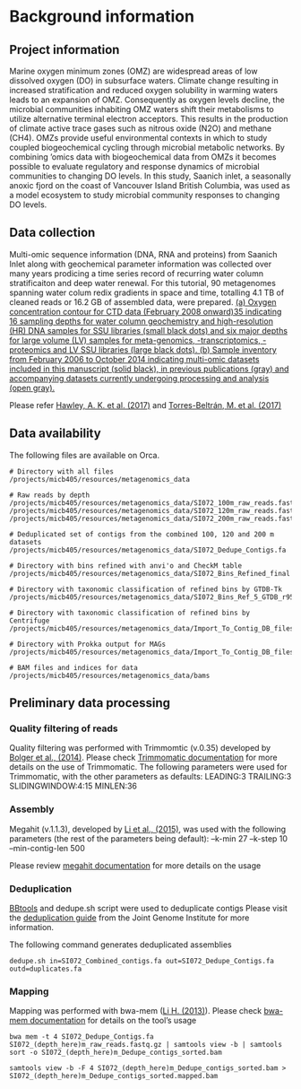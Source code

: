 # Background information

## Project information

Marine oxygen minimum zones (OMZ) are widespread areas of low dissolved oxygen (DO) in subsurface waters. Climate change resulting in increased stratification and reduced oxygen solubility in warming waters leads to an expansion of OMZ. Consequently as oxygen levels decline, the microbial communities inhabiting OMZ waters shift their metabolisms to utilize alternative terminal electron acceptors. This results in the production of climate active trace gases such as nitrous oxide (N2O) and methane (CH4). OMZs provide useful environmental contexts in which to study coupled biogeochemical cycling through microbial metabolic networks. By combining 'omics data with biogeochemical data from OMZs it becomes possible to evaluate regulatory and response dynamics of microbial communities to changing DO levels. In this study, Saanich inlet, a seasonally anoxic fjord on the coast of Vancouver Island British Columbia, was used as a model ecosystem to study microbial community responses to changing DO levels.

## Data collection

Multi-omic sequence information (DNA, RNA and proteins) from Saanich Inlet along with geochemical parameter information was collected over many years prodicing a time series record of recurring water column stratificaiton and deep water renewal. For this tutorial, 90 metagenomes spanning water colum redix gradients in space and time, totalling 4.1 TB of cleaned reads or 16.2 GB of assembled data, were prepared. [(a) Oxygen concentration contour for CTD data (February 2008 onward)35 indicating 16 sampling depths for water column geochemistry and high-resolution (HR) DNA samples for SSU libraries (small black dots) and six major depths for large volume (LV) samples for meta-genomics, -transcriptomics, -proteomics and LV SSU libraries (large black dots). (b) Sample inventory from February 2006 to October 2014 indicating multi-omic datasets included in this manuscript (solid black), in previous publications (gray) and accompanying datasets currently undergoing processing and analysis (open gray).](data_multi-omic_samples.png)

Please refer [Hawley, A. K. et al. (2017)](https://www.nature.com/articles/sdata2017160) and [Torres-Beltrán, M. et al. (2017)](https://www.nature.com/articles/sdata2017159)

## Data availability

The following files are available on Orca.

```
# Directory with all files
/projects/micb405/resources/metagenomics_data

# Raw reads by depth
/projects/micb405/resources/metagenomics_data/SI072_100m_raw_reads.fastq.gz
/projects/micb405/resources/metagenomics_data/SI072_120m_raw_reads.fastq.gz
/projects/micb405/resources/metagenomics_data/SI072_200m_raw_reads.fastq.gz

# Deduplicated set of contigs from the combined 100, 120 and 200 m datasets
/projects/micb405/resources/metagenomics_data/SI072_Dedupe_Contigs.fa

# Directory with bins refined with anvi'o and CheckM table
/projects/micb405/resources/metagenomics_data/SI072_Bins_Refined_final

# Directory with taxonomic classification of refined bins by GTDB-Tk
/projects/micb405/resources/metagenomics_data/SI072_Bins_Ref_5_GTDB_r95

# Directory with taxonomic classification of refined bins by Centrifuge
/projects/micb405/resources/metagenomics_data/Import_To_Contig_DB_files/Centrifuge_Taxonomy

# Directory with Prokka output for MAGs
/projects/micb405/resources/metagenomics_data/Import_To_Contig_DB_files/Prokka_Functions

# BAM files and indices for data
/projects/micb405/resources/metagenomics_data/bams
```
## Preliminary data processing

### Quality filtering of reads
Quality filtering was performed with Trimmomtic (v.0.35) developed by [Bolger et al., (2014)](https://doi.org/10.1093/bioinformatics/btu170). Please check [Trimmomatic documentation](http://www.usadellab.org/cms/?page=trimmomatic) for more details on the use of Trimmomatic. The following parameters were used for Trimmomatic, with the other parameters as defaults:
LEADING:3 
TRAILING:3 
SLIDINGWINDOW:4:15 
MINLEN:36

### Assembly
Megahit (v.1.1.3), developed by [Li et al., (2015)](https://doi.org/10.1093/bioinformatics/btv033), was used with the following parameters (the rest of the parameters being default):
--k-min 27 
--k-step 10 
--min-contig-len 500

Please review [megahit documentation](https://github.com/voutcn/megahit/wiki/Assembly-Tips) for more details on the usage

### Deduplication
[BBtools](https://jgi.doe.gov/data-and-tools/bbtools/) and dedupe.sh script were used to deduplicate contigs
Please visit the [deduplication guide](https://jgi.doe.gov/data-and-tools/bbtools/bb-tools-user-guide/dedupe-guide/#:~:text=Dedupe%20was%20written%20to%20eliminate,of%20substitutions%20or%20edit%20distance.&text=Dedupe%20is%20primarily%20designed%20to%20handle%20these%20situations.) from the Joint Genome Institute for more information.

The following command generates deduplicated assemblies
```
dedupe.sh in=SI072_Combined_contigs.fa out=SI072_Dedupe_Contigs.fa outd=duplicates.fa
```

### Mapping 
Mapping was performed with bwa-mem ([Li H. (2013)](https://arxiv.org/pdf/1303.3997.pdf)). Please check [bwa-mem documentation](https://github.com/lh3/bwa) for details on the tool's usage

```
bwa mem -t 4 SI072_Dedupe_Contigs.fa SI072_(depth_here)m_raw_reads.fastq.gz | samtools view -b | samtools sort -o SI072_(depth_here)m_Dedupe_contigs_sorted.bam

samtools view -b -F 4 SI072_(depth_here)m_Dedupe_contigs_sorted.bam > SI072_(depth_here)m_Dedupe_contigs_sorted.mapped.bam

```
